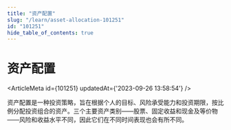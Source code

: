 ```yaml
---
title: "资产配置"
slug: "/learn/asset-allocation-101251"
id: "101251"
hide_table_of_contents: true
---
```



# 资产配置

<ArticleMeta id={101251} updatedAt={'2023-09-26 13:58:54'} />
<div className='border-solid border-b border-t-0 my-4 border-[var(--ifm-color-gray-300)]' />

资产配置是一种投资策略，旨在根据个人的目标、风险承受能力和投资期限，按比例分配投资组合的资产。三个主要资产类别——股票、固定收益和现金及等价物——风险和收益水平不同，因此它们在不同时间表现也会有所不同。
